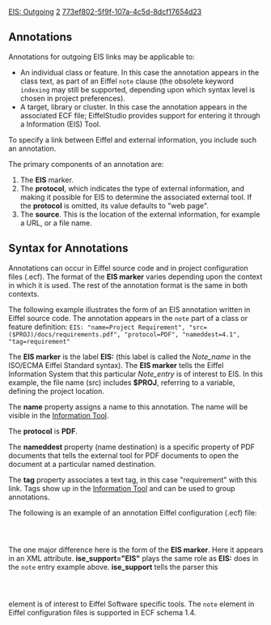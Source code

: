 [[Property:title|EIS: Outgoing]]
[[Property:weight|2]]
[[Property:uuid|773ef802-5f9f-107a-4c5d-8dcf17654d23]]
==Annotations==

Annotations for outgoing EIS links may be applicable to:
*  An individual class or feature. In this case the annotation appears in the class text, as part of an Eiffel <code>note</code> clause (the obsolete keyword <code>indexing</code> may still be supported, depending upon which syntax level is chosen in project preferences).
*  A target, library or cluster. In this case the annotation appears in the associated ECF file; EiffelStudio provides support for entering it through a Information (EIS) Tool. 
{{seealso|<br/>
[[Information Tool|Information Tool]]  }}


To specify a link between Eiffel and external information, you include such an annotation. 

The primary components of an annotation are: 
#  The '''EIS''' marker. 
#  The '''protocol''', which indicates the type of external information, and making it possible for EIS to determine the associated external tool. If the '''protocol''' is omitted, its value defaults to "web page".
#  The '''source'''. This is the location of the external information, for example a URL, or a file name. 

==Syntax for Annotations==

Annotations can occur in Eiffel source code and in project configuration files (.ecf). The format of the '''EIS marker''' varies depending upon the context in which it is used. The rest of the annotation format is the same in both contexts.

The following example illustrates the form of an EIS annotation written in Eiffel source code. The annotation appears in the <code>note</code> part of a class or feature definition:
<code lang="text">
EIS: "name=Project Requirement", "src=($PROJ)/docs/requirements.pdf", "protocol=PDF", "nameddest=4.1", "tag=requirement"
</code>

The '''EIS marker''' is the label '''EIS:''' (this label is called the ''Note_name'' in the ISO/ECMA Eiffel Standard syntax). The '''EIS marker''' tells the Eiffel Information System that this particular ''Note_entry'' is of interest to EIS. In this example, the file name (src) includes '''$PROJ''', referring to a variable, defining the project location. 

The '''name''' property assigns a name to this annotation. The name will be visible in the [[Information Tool]].

The '''protocol''' is '''PDF'''. 

The '''nameddest''' property (name destination) is a specific property of PDF documents that tells the external tool for PDF documents to open the document at a particular named destination. 

The '''tag''' property associates a text tag, in this case "requirement" with this link. Tags show up in the [[Information Tool]] and can be used to group annotations. 

The following is an example of an annotation  Eiffel configuration (.ecf) file: 

<code lang="text">
<note ise_support="EIS" protocol="pdf" name="Project Requirement" src="($PROJ)/docs/requirements.pdf" nameddest="4.1"/></code>

The one major difference here is the form of the '''EIS marker'''. Here it appears in an XML attribute. '''ise_support="EIS"''' plays the same role as '''EIS:''' does in the <code>note</code> entry example above. '''ise_support''' tells the parser this <code lang="text"><note/></code> element is of interest to Eiffel Software specific tools. The <code lang="text">note</code> element in Eiffel configuration files is supported in ECF schema 1.4.


{{seealso|<br/>
[[Variable Definition|Variable Definition]]  }}




